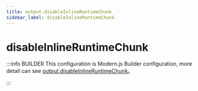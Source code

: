 ```yaml
---
title: output.disableInlineRuntimeChunk
sidebar_label: disableInlineRuntimeChunk
---
```

# disableInlineRuntimeChunk

:::info BUILDER
This configuration is Modern.js Builder configuration, more detail can see [output.disableInlineRuntimeChunk](https://modernjs.dev/builder/en/api/config-output.html#output-disableinlineruntimechunk)。

:::


<Main />
